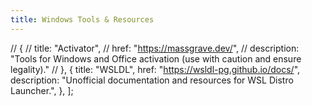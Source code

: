 ```yaml
---
title: Windows Tools & Resources
---
```



  // {
  //   title: "Activator",
  //   href: "https://massgrave.dev/",
  //   description: "Tools for Windows and Office activation (use with caution and ensure legality)."
  // },
  {
    title: "WSLDL",
    href: "https://wsldl-pg.github.io/docs/",
    description:
      "Unofficial documentation and resources for WSL Distro Launcher.",
  },
];

<MyLinkGrid links={windowsLinks} gridTitle="Windows Specific Utilities" />
